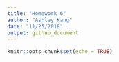 ```yaml
---
title: "Homework 6"
author: "Ashley Kang"
date: "11/25/2018"
output: github_document
---
```


```r
knitr::opts_chunk$set(echo = TRUE)
```

